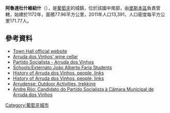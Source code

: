 '''阿魯達杜什維紐什'''（{{lang-pt|Arruda dos Vinhos}}），是[[葡萄牙|葡萄牙]]的城鎮，位於該國中南部，由[[里斯本區|里斯本區]]負責管轄，始建於1172年，面積77.96平方公里，2011年人口13,391，人口密度每平方公里171.77人。

{{Coord|38|59|N|9|4|W|display=title}}

==參考資料==
* [http://www.cm-arruda.pt Town Hall official website] {{Wayback|url=http://www.cm-arruda.pt/ |date=20210110214404 }}
* [http://www.adegaarruda.com Arruda dos Vinhos' wine cellar] {{Wayback|url=http://www.adegaarruda.com/ |date=20070227133110 }}
* [https://web.archive.org/web/20070227165033/http://www.psarruda.com/ Partido Socialista - Arruda dos Vinhos]
* [http://www.iejaf.pt.la Schools:Externato João Alberto Faria Students] {{Wayback|url=http://www.iejaf.pt.la/ |date=20130622111206 }}
* [http://arrudadosvinhos.wordpress.com/ History of Arruda dos Vinhos, people, links] {{Wayback|url=http://arrudadosvinhos.wordpress.com/ |date=20110718085431 }}
* [https://web.archive.org/web/20090304122059/http://arrudadosvinhos.arrudense.com/ History of Arruda dos Vinhos, people, links]
* [https://web.archive.org/web/20090318014029/http://aventura.arrudense.com/ Arrudense: Outdoor Activities, trekking]
* [http://www.andrerijo.com Andre Rijo: Candidato do Partido Socialista à Câmara Municipal de Arruda dos Vinhos] {{Wayback|url=http://www.andrerijo.com/ |date=20110707141420 }}

{{Authority control}}
{{Portugal-geo-stub}}
[[Category:葡萄牙城市|Category:葡萄牙城市]]
